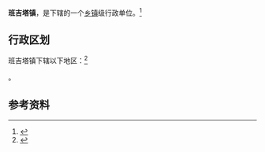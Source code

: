 {{中国乡级行政区|21/07/81/104/000}}

'''班吉塔镇'''，是{{PRC admin/fullname|21/07/81/104/000|3}}下辖的一个[[乡镇|乡镇]]级行政单位。<ref>{{PRC admin/ref sgc|{{PRC admin/parent|21/07/81/104/000}}}}</ref>

== 行政区划 ==

班吉塔镇下辖以下地区：<ref>{{PRC admin/ref sgc|21/07/81/104/000}}</ref>

{{PRC admin/children|21/07/81/104/000}}。

== 参考资料 ==

{{reflist}}

{{行政区划小作品}}
{{PRC admin/navcat|21/07/81/104/000}}